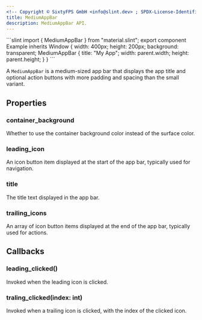 ```yaml
---
<!-- Copyright © SixtyFPS GmbH <info@slint.dev> ; SPDX-License-Identifier: MIT -->
title: MediumAppBar
description: MediumAppBar API.
---
```



<CodeSnippetMD imagePath="" imageWidth="0" imageHeight="0" imageAlt="">
```slint
import { MediumAppBar } from "material.slint";
export component Example inherits Window {
    width: 400px;
    height: 200px;
    background: transparent;
    MediumAppBar {
        title: "My App";
        width: parent.width;
        height: parent.height;
    }
}
```
</CodeSnippetMD>

A `MediumAppBar` is a medium-sized app bar that displays the app title and optional action buttons with more padding and spacing than the small variant.

## Properties

### container_background
<SlintProperty propName="container_background" typeName="bool">
Whether to use the container background color instead of the surface color.
</SlintProperty>

### leading_icon
<SlintProperty propName="leading_icon" typeName="IconButtonItem">
An icon button item displayed at the start of the app bar, typically used for navigation.
</SlintProperty>

### title
<SlintProperty propName="title" typeName="string">
The title text displayed in the app bar.
</SlintProperty>

### trailing_icons
<SlintProperty propName="trailing_icons" typeName="[IconButtonItem]">
An array of icon button items displayed at the end of the app bar, typically used for actions.
</SlintProperty>

## Callbacks

### leading_clicked()
Invoked when the leading icon is clicked.


### traling_clicked(index: int)
Invoked when a trailing icon is clicked, with the index of the clicked icon.
